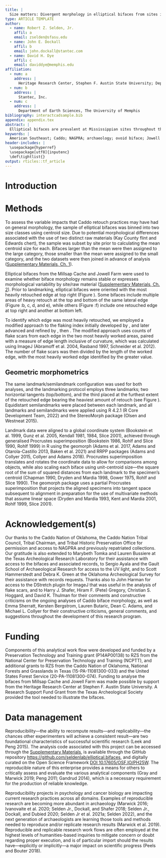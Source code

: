```yaml
---
title: |
  Size matters: Divergent morphology in elliptical bifaces from sites in the American Southeast articulates with distinct local reduction practices
type: ARTICLE TEMPLATE
author:
  - name: Robert Z. Selden, Jr.
    affil: a
    email: zselden@sfasu.edu
  - name: John E. Dockall
    affil: b
    email: john.dockall@stantec.com
  - name: David H. Dye
    affil: c
    email: daviddye@memphis.edu
affiliation:
  - num: a
    address: |
      Heritage Research Center, Stephen F. Austin State University; Department of Biology, Stephen F. Austin State University; Texas Archeological Research Laboratory, The University of Texas at Austin; and Cultural Heritage Department, Jean Monnet University 
  - num: b
    address: |
      Stantec, Inc.
  - num: c
    address: |
      Department of Earth Sciences, The University of Memphis
bibliography: interactcadsample.bib
appendix: appendix.tex
abstract: |
  Elliptical bifaces are prevalent at Mississippian sites throughout the American Southeast. Those from Millsap Cache and Jowell Farm (41AN13) comprise two of the largest samples of this ill-understood stone tool from the ancestral Caddo area. Elliptical bifaces from Millsap Cache were produced using Kay County flint, while those from Jowell Farm were manufactured using Edwards chert, providing for an empirical test of morphological differences as a function of raw material. The sample of elliptical bifaces was divided into two size classes; one conceptually reflective of production (large), and the other with local reduction practices (small). Size classes were used to assess whether modifications by Caddo knappers may have yielded similar—convergent—biface shape in the small class. Size classes were also used to test the hypothesis that greater morphological variation would be apparent in the small class due to idiosyncratic responses related to local retouch practices. Results demonstrate that elliptical biface shape does not differ by raw material, but size does. This suggests that a shared, and consistent, mental template was maintained independent of biface size. The subsequent analysis of elliptical biface morphology by size class demonstrated that size does not differ by raw material in the large class, but in the small class, it does. This finding supports the argument that elliptical biface morphology diverges through local reduction practices. As expected, greater shape diversity occurs in the small class, where Jowell Farm bifaces were found to be more morphologically diverse than those from Millsap Cache. Distinct local reduction practices are advanced as the driver of extant morphological differences found in elliptical bifaces.
keywords: |
  American Southeast; Caddo; NAGPRA; archaeology; ovoid biface; Jowell knife; Jowell knives; lithics; oblique parallel flaking; archaeoinformatics; museum studies; digital humanities; non-western art history; geometric morphometrics; STEM; STEAM
header-includes: |
  \usepackage{hyperref}
  \usepackage[utf8]{inputenc}
  \def\tightlist{}
output: rticles::tf_article
---
```


\begin{quote}
\textit{This process of comparison, of recognising in one form a definite permutation or deformation of another, apart altogether from a precise and adequate understanding of the original 'type' or standard of comparison, lies within the immediate province of mathematics, and finds its solution in the elementary use of a certain method of the mathematician} \citep{RN7522}.
\end{quote}

# Introduction

\begin{figure}\centering
\includegraphics[width=\linewidth]{figs/map.png}
\caption{Location of Millsap Cache, Jowell Farm, and other sites mentioned in the manuscript. Elliptical bifaces have been found in every major river basin in the ancestral Caddo area (white).}
\label{fig:map}
\end{figure}

\begin{figure}\centering
\includegraphics[width=\linewidth]{figs/elliptical.illustration.png}
\caption{Illustrated elliptical bifaces from a, an unknown location; b, Jowell Farm; and c, Belcher Mound highlighting oblique parallel flaking used in production. The specimen from Belcher Mound is a potential preform exhibiting oblique parallel removals consistent with elliptical bifaces from other sites in the region.}
\label{fig:illustrated}
\end{figure}

# Methods

To assess the variable impacts that Caddo retouch practices may have had on general morphology, the sample of elliptical bifaces was binned into two size classes using centroid size. Due to potential morphological differences associated with the use of two distinct raw materials (Kay County flint and Edwards chert), the sample was subset by site prior to calculating the mean centroid size for each. Bifaces larger than the mean were then assigned to the large category, those smaller than the mean were assigned to the small category, and the two datasets were then joined in advance of analysis ([Supplementary Materials, Ch. 1](https://seldenlab.github.io/elliptical.bifaces/define-size-classes.html)).

Elliptical bifaces from the Millsap Cache and Jowell Farm were used to examine whether biface morphology remains stable or expresses morphological variability by site/raw material ([Supplementary Materials, Ch. 2](https://seldenlab.github.io/elliptical.bifaces/gm---siteraw-material.html)). Prior to landmarking, elliptical bifaces were oriented with the most heavily retouched edge at top right (Figure  \ref{fig:elliptical}). Some bifaces include multiple areas of heavy retouch at the top and bottom of the same lateral edge (Figure \ref{fig:elliptical}:b, c, d, and e), while others (Figure \ref{fig:elliptical}:f) include one retouched edge at top right and another at bottom left.

\begin{figure}\centering
\includegraphics[width=\linewidth]{figs/ellipticalbifaces.png}
\caption{Selected elliptical bifaces from the Jowell Farm site highlighting the most heavily retouched area identified using a modified version of the flaking index developed and advanced by \citet{RN11099}, \citet{RN9242}, and \citet{RN11098}.}
\label{fig:elliptical}
\end{figure}

To identify which edge was most heavily retouched, we employed a modified approach to the flaking index initially developed by \citet{RN11099}, and later advanced and refined by \citet{RN9242}, then \citet{RN11098}. The modified approach uses counts of flake scars from each edge in the two most heavily worked areas, paired with a measure of edge length inclusive of curvature, which was calculated using ImageJ (Abramoff et al. 2004, Rasband 1997, Schneider et al. 2012). The number of flake scars was then divided by the length of the worked edge, with the most heavily worked edge identified by the greater value.

## Geometric morphometrics

The same landmark/semilandmark configuration was used for both analyses, and the landmarking protocol employs three landmarks; two horizontal tangents (top/bottom), and the third placed at the furthest extent of the retouched edge bearing the heaviest amount of retouch (see Figure \ref{fig:elliptical}). Equidistant semilandmarks were placed between each landmark, and all landmarks and semilandmarks were applied using R 4.2.1 (R Core Development Team, 2022) and the StereoMorph package (Olsen and Westneat 2015). 

Landmark data were aligned to a global coordinate system (Bookstein et al. 1999, Gunz et al. 2005, Kendall 1981, 1984, Slice 2001), achieved through generalised Procrustes superimposition (Bookstein 1986, Rohlf and Slice 1990, Rohlf 1999) in R using the geomorph (Adams et al. 2017, Adams and Otarola-Castillo 2013, Baken et al. 2021) and RRPP packages (Adams and Collyer 2015, Collyer and Adams 2018). Procrustes superimposition translates and rotates the coordinate data to allow for comparisons among objects, while also scaling each biface using unit-centroid size—the square root of the sum of squared distances from each landmark to the specimen’s centroid (Chapman 1990, Dryden and Mardia 1998, Gower 1975, Rohlf and Slice 1990). The geomorph package uses a partial Procrustes superimposition that projects the aligned specimens into tangent space subsequent to alignment in preparation for the use of multivariate methods that assume linear space (Dryden and Mardia 1993, Kent and Mardia 2001, Rohlf 1999, Slice 2001).


# Acknowledgement(s) {-}

Our thanks to the Caddo Nation of Oklahoma, the Caddo Nation Tribal Council, Tribal Chairman, and Tribal Historic Preservation Office for permission and access to NAGPRA and previously repatriated collections. Our gratitude is also extended to Marybeth Tomka and Lauren Bussiere at the Texas Archeological Research Laboratory for their assistance with access to the bifaces and associated records, to Sergio Ayala and the Gault School of Archaeological Research for access to the UV light, and to Scott Hammerstedt and Debra K. Green at the Oklahoma Archeological Survey for their assistance with records requests. Thanks also to John Harman for access to the DStretch plugin for ImageJ that was useful in the analysis of flake scars, and to Harry J. Shafer, Hiram F. (Pete) Gregory, Christian S. Hoggard, and David K. Thulman for their comments and constructive criticisms on the ongoing analyses of Caddo biface morphology, as well as Emma Sherratt, Kersten Bergstrom, Lauren Butaric, Dean C. Adams, and Michael L. Collyer for their constructive criticisms, general comments, and suggestions throughout the development of this research program.

# Funding {-}

Components of this analytical work flow were developed and funded by a Preservation Technology and Training grant (P14AP00138) to RZS from the National Center for Preservation Technology and Training (NCPTT), and additional grants to RZS from the Caddo Nation of Oklahoma, National Forests and Grasslands in Texas (15-PA-11081300-033) and the United States Forest Service (20-PA-11081300-074). Funding to analyse the bifaces from Millsap Cache and Jowell Farm was made possible by support from the Heritage Research Center at Stephen F. Austin State University. A Research Support Fund Grant from the Texas Archeological Society provided the tool needed to illustrate the bifaces.

# Data management

Reproducibility—the ability to recompute results—and replicability—the chances other experimenters will achieve a consistent result—are two foundational characteristics of successful scientific research (Leek and Peng 2015). The analysis code associated with this project can be accessed through the [Supplementary Materials](https://seldenlab.github.io/elliptical.bifaces/), is available through the GitHub repository [https://github.com/seldenlab/elliptical.bifaces](https://github.com/seldenlab/elliptical.bifaces), and digitally curated on the Open Science Framework [DOI 10.17605/OSF.IO/PH25W](https://osf.io/ph25w/). The reproducible nature of this enterprise provides a means for others to critically assess and evaluate the various analytical components (Gray and Marwick 2019; Peng 2011; Gandrud 2014), which is a necessary requirement for the production of reliable knowledge.

Reproducibility projects in psychology and cancer biology are impacting current research practices across all domains. Examples of reproducible research are becoming more abundant in archaeology (Marwick 2016; Ivanovaite et al. 2020; Selden Jr., Dockall, and Shafer 2018; Selden Jr., Dockall, and Dubied 2020; Selden Jr et al. 2021a; Selden 2022), and the next generation of archaeologists are learning those tools and methods needed to reproduce and/or replicate research results (Marwick et al. 2019). Reproducible and replicable research work flows are often employed at the highest levels of humanities-based inquiries to mitigate concern or doubt regarding proper execution, and is of particular import should the results have—explicitly or implicitly—a major impact on scientific progress (Peels and Bouter 2018).
